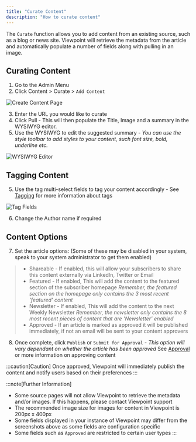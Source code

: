 ```yaml
---
title: "Curate Content"
description: "How to curate content"
---
```


The `Curate` function allows you to add content from an existing source, such as a blog or news site. Viewpoint will retrieve the metadata from the article and automatically populate a number of fields along with pulling in an image.

## Curating Content

1. Go to the Admin Menu
2. Click Content > Curate > `Add Content`

![Create Content Page](/assets/content/curate-page.png)

3. Enter the URL you would like to curate 
4. Click Pull - This will then populate the Title, Image and a summary in the WYSIWYG editor.
4. Use the WYSIWYG to edit the suggested summary - *You can use the style toolbar to add styles to your content, such font size, bold, underline etc.*

![WYSIWYG Editor](/assets/content/wysiwyg.png)

## Tagging Content

5. Use the tag multi-select fields to tag your content accordingly - See [Tagging](tagging) for more information about tags

![Tag Fields](/assets/content/tagfields.png)

6. Change the Author name if required

## Content Options

7. Set the article options:
(Some of these may be disabled in your system, speak to your system administrator to get them enabled)
>- Shareable - If enabled, this will allow your subscribers to share this content externally via LinkedIn, Twitter or Email
>- Featured - If enabled, This will add the content to the featured section of the subscriber homepage *Remember, the featured section on the homepage only contains the 3 most recent 'featured' content*
>- Newsletter - If enabled, This will add the content to the next Weekly Newsletter *Remember, the newsletter only contains the 8 most recent pieces of content that are 'Newsletter' enabled*
>- Approved - If an article is marked as approved it will be published immediately, if not an email will be sent to your content approvers

8. Once complete, click `Publish` or `Submit for Approval` - *This option will vary dependant on whether the article has been approved*
See [Approval](approval) or more information on approving content 

:::caution[Caution]
Once approved, Viewpoint will immediately publish the content and notify users based on their preferences
:::


:::note[Further Information]
- Some source pages will not allow Viewpoint to retrieve the metadata and/or images. If this happens, please contact Viewpoint support
- The recommended image size for images for content in Viewpoint is 200px x 400px
- Some fields displayed in your instance of Viewpoint may differ from the screenshots above as some fields are configuration specific
- Some fields such as `Approved` are restricted to certain user types
:::


